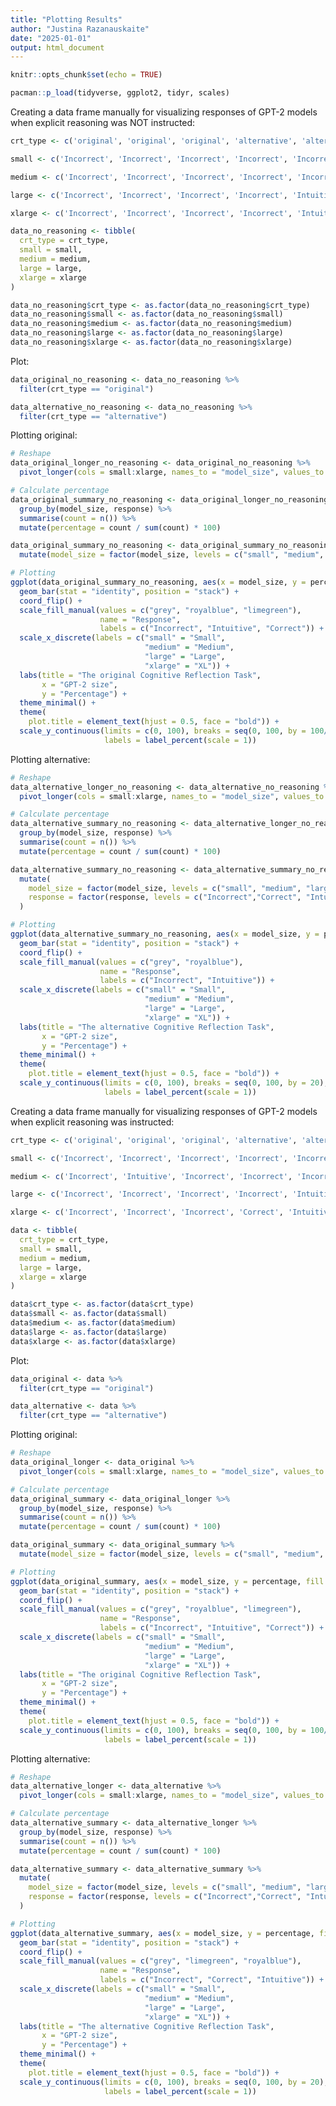 ```yaml
---
title: "Plotting Results"
author: "Justina Razanauskaite"
date: "2025-01-01"
output: html_document
---
```


```r
knitr::opts_chunk$set(echo = TRUE)

pacman::p_load(tidyverse, ggplot2, tidyr, scales)
```

Creating a data frame manually for visualizing responses of GPT-2 models when explicit reasoning was NOT instructed:

```r
crt_type <- c('original', 'original', 'original', 'alternative', 'alternative', 'alternative', 'alternative', 'alternative', 'alternative', 'alternative', 'alternative', 'alternative', 'alternative')

small <- c('Incorrect', 'Incorrect', 'Incorrect', 'Incorrect', 'Incorrect', 'Incorrect', 'Incorrect', 'Intuitive', 'Incorrect', 'Incorrect', 'Incorrect', 'Incorrect', 'Incorrect')

medium <- c('Incorrect', 'Incorrect', 'Incorrect', 'Incorrect', 'Incorrect', 'Incorrect', 'Incorrect', 'Intuitive', 'Incorrect', 'Incorrect', 'Incorrect', 'Intuitive', 'Intuitive')

large <- c('Incorrect', 'Incorrect', 'Incorrect', 'Incorrect', 'Intuitive', 'Incorrect', 'Incorrect', 'Intuitive', 'Incorrect', 'Incorrect', 'Incorrect', 'Incorrect', 'Incorrect')

xlarge <- c('Incorrect', 'Incorrect', 'Incorrect', 'Incorrect', 'Intuitive', 'Incorrect', 'Incorrect', 'Intuitive', 'Incorrect', 'Intuitive', 'Intuitive', 'Incorrect', 'Incorrect')

data_no_reasoning <- tibble(
  crt_type = crt_type,
  small = small,
  medium = medium,
  large = large,
  xlarge = xlarge
)

data_no_reasoning$crt_type <- as.factor(data_no_reasoning$crt_type)
data_no_reasoning$small <- as.factor(data_no_reasoning$small)
data_no_reasoning$medium <- as.factor(data_no_reasoning$medium)
data_no_reasoning$large <- as.factor(data_no_reasoning$large)
data_no_reasoning$xlarge <- as.factor(data_no_reasoning$xlarge)
```

Plot:
```r
data_original_no_reasoning <- data_no_reasoning %>%
  filter(crt_type == "original")

data_alternative_no_reasoning <- data_no_reasoning %>%
  filter(crt_type == "alternative")
```

Plotting original:
```r
# Reshape
data_original_longer_no_reasoning <- data_original_no_reasoning %>%
  pivot_longer(cols = small:xlarge, names_to = "model_size", values_to = "response")

# Calculate percentage
data_original_summary_no_reasoning <- data_original_longer_no_reasoning %>%
  group_by(model_size, response) %>%
  summarise(count = n()) %>%
  mutate(percentage = count / sum(count) * 100)

data_original_summary_no_reasoning <- data_original_summary_no_reasoning %>%
  mutate(model_size = factor(model_size, levels = c("small", "medium", "large", "xlarge")))

# Plotting
ggplot(data_original_summary_no_reasoning, aes(x = model_size, y = percentage, fill = response)) +
  geom_bar(stat = "identity", position = "stack") +
  coord_flip() +
  scale_fill_manual(values = c("grey", "royalblue", "limegreen"), 
                    name = "Response", 
                    labels = c("Incorrect", "Intuitive", "Correct")) +
  scale_x_discrete(labels = c("small" = "Small", 
                              "medium" = "Medium", 
                              "large" = "Large", 
                              "xlarge" = "XL")) +
  labs(title = "The original Cognitive Reflection Task", 
       x = "GPT-2 size", 
       y = "Percentage") +
  theme_minimal() +
  theme(
    plot.title = element_text(hjust = 0.5, face = "bold")) +
  scale_y_continuous(limits = c(0, 100), breaks = seq(0, 100, by = 100/3),
                     labels = label_percent(scale = 1))
```
Plotting alternative:
```r
# Reshape
data_alternative_longer_no_reasoning <- data_alternative_no_reasoning %>%
  pivot_longer(cols = small:xlarge, names_to = "model_size", values_to = "response")

# Calculate percentage
data_alternative_summary_no_reasoning <- data_alternative_longer_no_reasoning %>%
  group_by(model_size, response) %>%
  summarise(count = n()) %>%
  mutate(percentage = count / sum(count) * 100)

data_alternative_summary_no_reasoning <- data_alternative_summary_no_reasoning %>%
  mutate(
    model_size = factor(model_size, levels = c("small", "medium", "large", "xlarge")),
    response = factor(response, levels = c("Incorrect","Correct", "Intuitive")) # Reorder levels
  )

# Plotting
ggplot(data_alternative_summary_no_reasoning, aes(x = model_size, y = percentage, fill = response)) +
  geom_bar(stat = "identity", position = "stack") +
  coord_flip() +
  scale_fill_manual(values = c("grey", "royalblue"), 
                    name = "Response", 
                    labels = c("Incorrect", "Intuitive")) +
  scale_x_discrete(labels = c("small" = "Small", 
                              "medium" = "Medium", 
                              "large" = "Large", 
                              "xlarge" = "XL")) +
  labs(title = "The alternative Cognitive Reflection Task", 
       x = "GPT-2 size", 
       y = "Percentage") +
  theme_minimal() +
  theme(
    plot.title = element_text(hjust = 0.5, face = "bold")) +
  scale_y_continuous(limits = c(0, 100), breaks = seq(0, 100, by = 20),
                     labels = label_percent(scale = 1))
```


Creating a data frame manually for visualizing responses of GPT-2 models when explicit reasoning was instructed:

```r
crt_type <- c('original', 'original', 'original', 'alternative', 'alternative', 'alternative', 'alternative', 'alternative', 'alternative', 'alternative', 'alternative', 'alternative', 'alternative')

small <- c('Incorrect', 'Incorrect', 'Incorrect', 'Incorrect', 'Incorrect', 'Incorrect', 'Incorrect', 'Intuitive', 'Incorrect', 'Incorrect', 'Incorrect', 'Incorrect', 'Incorrect')

medium <- c('Incorrect', 'Intuitive', 'Incorrect', 'Incorrect', 'Incorrect', 'Incorrect', 'Incorrect', 'Intuitive', 'Incorrect', 'Incorrect', 'Intuitive', 'Intuitive', 'Intuitive')

large <- c('Incorrect', 'Incorrect', 'Incorrect', 'Incorrect', 'Intuitive', 'Incorrect', 'Incorrect', 'Intuitive', 'Incorrect', 'Incorrect', 'Incorrect', 'Incorrect', 'Incorrect')

xlarge <- c('Incorrect', 'Incorrect', 'Incorrect', 'Correct', 'Intuitive', 'Intuitive', 'Incorrect', 'Intuitive', 'Incorrect', 'Intuitive', 'Intuitive', 'Incorrect', 'Incorrect')

data <- tibble(
  crt_type = crt_type,
  small = small,
  medium = medium,
  large = large,
  xlarge = xlarge
)

data$crt_type <- as.factor(data$crt_type)
data$small <- as.factor(data$small)
data$medium <- as.factor(data$medium)
data$large <- as.factor(data$large)
data$xlarge <- as.factor(data$xlarge)
```

Plot:
```r
data_original <- data %>%
  filter(crt_type == "original")

data_alternative <- data %>%
  filter(crt_type == "alternative")
```

Plotting original:
```r
# Reshape
data_original_longer <- data_original %>%
  pivot_longer(cols = small:xlarge, names_to = "model_size", values_to = "response")

# Calculate percentage
data_original_summary <- data_original_longer %>%
  group_by(model_size, response) %>%
  summarise(count = n()) %>%
  mutate(percentage = count / sum(count) * 100)

data_original_summary <- data_original_summary %>%
  mutate(model_size = factor(model_size, levels = c("small", "medium", "large", "xlarge")))

# Plotting
ggplot(data_original_summary, aes(x = model_size, y = percentage, fill = response)) +
  geom_bar(stat = "identity", position = "stack") +
  coord_flip() +
  scale_fill_manual(values = c("grey", "royalblue", "limegreen"), 
                    name = "Response", 
                    labels = c("Incorrect", "Intuitive", "Correct")) +
  scale_x_discrete(labels = c("small" = "Small", 
                              "medium" = "Medium", 
                              "large" = "Large", 
                              "xlarge" = "XL")) +
  labs(title = "The original Cognitive Reflection Task", 
       x = "GPT-2 size", 
       y = "Percentage") +
  theme_minimal() +
  theme(
    plot.title = element_text(hjust = 0.5, face = "bold")) +
  scale_y_continuous(limits = c(0, 100), breaks = seq(0, 100, by = 100/3),
                     labels = label_percent(scale = 1))
```

Plotting alternative:
```r
# Reshape
data_alternative_longer <- data_alternative %>%
  pivot_longer(cols = small:xlarge, names_to = "model_size", values_to = "response")

# Calculate percentage
data_alternative_summary <- data_alternative_longer %>%
  group_by(model_size, response) %>%
  summarise(count = n()) %>%
  mutate(percentage = count / sum(count) * 100)

data_alternative_summary <- data_alternative_summary %>%
  mutate(
    model_size = factor(model_size, levels = c("small", "medium", "large", "xlarge")),
    response = factor(response, levels = c("Incorrect","Correct", "Intuitive")) # Reorder levels
  )

# Plotting
ggplot(data_alternative_summary, aes(x = model_size, y = percentage, fill = response)) +
  geom_bar(stat = "identity", position = "stack") +
  coord_flip() +
  scale_fill_manual(values = c("grey", "limegreen", "royalblue"), 
                    name = "Response", 
                    labels = c("Incorrect", "Correct", "Intuitive")) +
  scale_x_discrete(labels = c("small" = "Small", 
                              "medium" = "Medium", 
                              "large" = "Large", 
                              "xlarge" = "XL")) +
  labs(title = "The alternative Cognitive Reflection Task", 
       x = "GPT-2 size", 
       y = "Percentage") +
  theme_minimal() +
  theme(
    plot.title = element_text(hjust = 0.5, face = "bold")) +
  scale_y_continuous(limits = c(0, 100), breaks = seq(0, 100, by = 20),
                     labels = label_percent(scale = 1))
```
